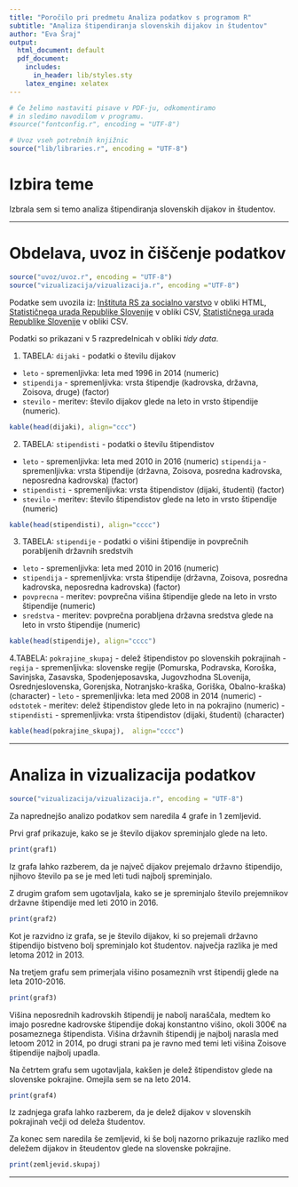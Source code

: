 ```yaml
---
title: "Poročilo pri predmetu Analiza podatkov s programom R"
subtitle: "Analiza štipendiranja slovenskih dijakov in študentov"
author: "Eva Šraj"
output:
  html_document: default
  pdf_document:
    includes:
      in_header: lib/styles.sty
    latex_engine: xelatex
---
```


```r
# Če želimo nastaviti pisave v PDF-ju, odkomentiramo
# in sledimo navodilom v programu.
#source("fontconfig.r", encoding = "UTF-8")

# Uvoz vseh potrebnih knjižnic
source("lib/libraries.r", encoding = "UTF-8")
```

# Izbira teme

Izbrala sem si temo analiza štipendiranja slovenskih dijakov in študentov.

***

# Obdelava, uvoz in čiščenje podatkov

```r
source("uvoz/uvoz.r", encoding = "UTF-8")
source("vizualizacija/vizualizacija.r", encoding ="UTF-8")
```

Podatke sem uvozila iz:
 [Inštituta RS za socialno varstvo](http://www.irssv.si/demografija-3/2013-01-11-18-12-48/2013-01-11-18-12-59/stevilo-dijakov-prejemnikov-stipendij-glede-na-vrsto-stipendije) v obliki HTML, 
 [Statističnega urada Republike Slovenije](http://pxweb.stat.si/pxweb/Dialog/varval.asp?ma=0954312S&ti=&path=../Database/Dem_soc/09_izobrazevanje/90_Arhiv/02_09543_stipendisti/&lang=2) v obliki CSV,
 [Statističnega urada Republike Slovenije](http://pxweb.stat.si/pxweb/Dialog/varval.asp?ma=0954312S&ti=&path=../Database/Dem_soc/09_izobrazevanje/90_Arhiv/02_09543_stipendisti/&lang=2) v obliki CSV.

Podatki so prikazani v 5 razpredelnicah v obliki *tidy data*.

1. TABELA: `dijaki` - podatki o številu  dijakov 
- `leto` - spremenljivka: leta med 1996 in 2014 (numeric)
- `stipendija` - spremenljivka:  vrsta štipendje (kadrovska, državna, Zoisova, druge) (factor)
- `stevilo` - meritev: število dijakov glede na leto in vrsto štipendije (numeric).

```r
kable(head(dijaki), align="ccc")
```

2. TABELA: `stipendisti` - podatki o številu  štipendistov 
- `leto` - spremenljivka: leta med 2010 in 2016 (numeric)
`stipendija` - spremenljivka: vrsta štipendije (državna, Zoisova, posredna kadrovska, neposredna kadrovska) (factor)
- `stipendisti` - spremenljivka: vrsta štipendistov (dijaki, študenti) (factor)
- `stevilo` - meritev: število štipendistov glede na leto in vrsto štipendije (numeric)

```r
kable(head(stipendisti), align="cccc")
```

3. TABELA: `stipendije` - podatki o višini štipendije in povprečnih porabljenih državnih sredstvih
- `leto` - spremenljivka: leta med 2010 in 2016 (numeric)
- `stipendija` - spremenljivka: vrsta štipendije (državna, Zoisova, posredna kadrovska, neposredna kadrovska) (factor)
- `povprecna` - meritev: povprečna višina štipendije glede na leto in vrsto štipendije (numeric)
- `sredstva` - meritev: povprečna porabljena državna sredstva glede na leto in vrsto štipendije (numeric)

```r
kable(head(stipendije), align="cccc")
```

4.TABELA: 
`pokrajine_skupaj` - delež štipendistov po slovenskih pokrajinah
- `regija` - spremenljivka: slovenske regije (Pomurska, Podravska, Koroška, Savinjska, Zasavska, Spodenjeposavska, Jugovzhodna SLovenija, Osrednjeslovenska, Gorenjska, Notranjsko-kraška, Goriška, Obalno-kraška)(character)
- `leto` - spremenljivka: leta med 2008 in 2014 (numeric)
- `odstotek` - meritev: delež štipendistov glede leto in na pokrajino  (numeric)
- `stipendisti` - spremenljivka: vrsta štipendistov (dijaki, študenti) (character)

```r
kable(head(pokrajine_skupaj),  align="cccc")
```

***

# Analiza in vizualizacija podatkov

```r
source("vizualizacija/vizualizacija.r", encoding = "UTF-8")
```

Za naprednejšo analizo podatkov sem naredila 4 grafe in 1 zemljevid.

Prvi graf prikazuje, kako se je število dijakov spreminjalo glede na leto.
```r
print(graf1)
```
Iz grafa lahko razberem, da je največ dijakov prejemalo državno štipendijo, njihovo število pa se je med leti tudi najbolj spreminjalo.

Z drugim grafom sem ugotavljala, kako se je spreminjalo število prejemnikov državne štipendije med leti 2010 in 2016.
```r
print(graf2)
```
Kot je razvidno iz grafa, se je število dijakov, ki so prejemali državno štipendijo bistveno bolj spreminjalo kot študentov. največja razlika je med letoma 2012 in 2013.

Na tretjem grafu sem  primerjala višino posameznih vrst štipendij glede na leta 2010-2016.
```r
print(graf3)
```
Višina neposrednih kadrovskih štipendij je nabolj naraščala, medtem ko imajo posredne kadrovske štipendije dokaj konstantno višino, okoli 300€ na posameznega štipendista.
Višina državnih štipendij je najbolj narasla med letoom 2012 in 2014, po drugi strani pa je ravno med temi leti višina Zoisove štipendije najbolj upadla.

Na četrtem grafu sem ugotavljala, kakšen je delež štipendistov glede na slovenske pokrajine.
Omejila sem se na leto 2014.
```r
print(graf4)
```
Iz zadnjega grafa lahko razberem, da je delež dijakov v slovenskih pokrajinah večji od deleža študentov. 

Za konec sem naredila še zemljevid, ki še bolj nazorno prikazuje razliko med deležem dijakov in šteudentov glede na slovenske pokrajine.
```r
print(zemljevid.skupaj)
```

***